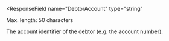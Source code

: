 <ResponseField
  name="DebtorAccount"
  type="string"
>
Max. length: 50 characters

The account identifier of the debtor (e.g. the account number).
</ResponseField>